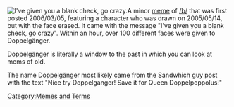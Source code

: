 [[Image:Doppelgänger.jpg|thumb|I've given you a blank check, go crazy.]]A minor [[meme]] of [[/b/]] that was first posted 2006/03/05, featuring a character who was drawn on 2005/05/14, but with the face erased. It came with the message "I've given you a blank check, go crazy". Within an hour, over 100 different faces were given to Doppelgänger.

Doppelgänger is literally a window to the past in which you can look at mems of old.

The name Doppelgänger most likely came from the Sandwhich guy post with the text "Nice try Doppelganger! Save it for Queen Doppelpoppolus!"

[[Category:Memes and Terms]]